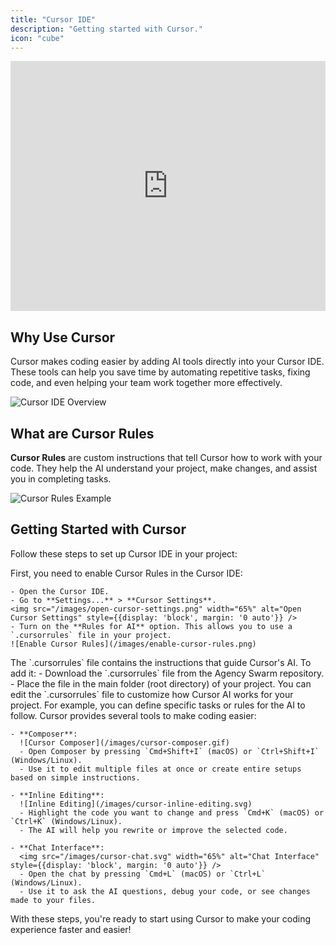 ```yaml
---
title: "Cursor IDE"
description: "Getting started with Cursor."
icon: "cube"
---
```


<iframe
  width="100%"
  height="400"
  src="https://www.youtube.com/embed/Og73plUTabs"
  title="YouTube video player"
  frameborder="0"
  allow="accelerometer; autoplay; clipboard-write; encrypted-media; gyroscope; picture-in-picture"
  allowfullscreen
  style={{ borderRadius: "10px" }}
></iframe>

## Why Use Cursor

Cursor makes coding easier by adding AI tools directly into your Cursor IDE. These tools can help you save time by automating repetitive tasks, fixing code, and even helping your team work together more effectively.

![Cursor IDE Overview](/images/cursor-overview.png)

## What are Cursor Rules

**Cursor Rules** are custom instructions that tell Cursor how to work with your code. They help the AI understand your project, make changes, and assist you in completing tasks.

![Cursor Rules Example](/images/cursor-rules-example.png)

## Getting Started with Cursor

Follow these steps to set up Cursor IDE in your project:

<Steps>
  <Step title="Enable Cursor Rules in Settings">
    First, you need to enable Cursor Rules in the Cursor IDE:

    - Open the Cursor IDE.
    - Go to **Settings...** > **Cursor Settings**.
    <img src="/images/open-cursor-settings.png" width="65%" alt="Open Cursor Settings" style={{display: 'block', margin: '0 auto'}} />
    - Turn on the **Rules for AI** option. This allows you to use a `.cursorrules` file in your project.
    ![Enable Cursor Rules](/images/enable-cursor-rules.png)
  </Step>

  <Step title="Add the `.cursorrules` File to Your Project">
    The `.cursorrules` file contains the instructions that guide Cursor's AI. To add it:
    - Download the `.cursorrules` file from the Agency Swarm repository.
    - Place the file in the main folder (root directory) of your project.
  </Step>

  <Step title="Edit the `.cursorrules` File">
    You can edit the `.cursorrules` file to customize how Cursor AI works for your project. For example, you can define specific tasks or rules for the AI to follow.
  </Step>

  <Step title="Use Cursor's AI Tools">
    Cursor provides several tools to make coding easier:

    - **Composer**:
      ![Cursor Composer](/images/cursor-composer.gif)
      - Open Composer by pressing `Cmd+Shift+I` (macOS) or `Ctrl+Shift+I` (Windows/Linux).
      - Use it to edit multiple files at once or create entire setups based on simple instructions.

    - **Inline Editing**:
      ![Inline Editing](/images/cursor-inline-editing.svg)
      - Highlight the code you want to change and press `Cmd+K` (macOS) or `Ctrl+K` (Windows/Linux).
      - The AI will help you rewrite or improve the selected code.

    - **Chat Interface**:
      <img src="/images/cursor-chat.svg" width="65%" alt="Chat Interface" style={{display: 'block', margin: '0 auto'}} />
      - Open the chat by pressing `Cmd+L` (macOS) or `Ctrl+L` (Windows/Linux).
      - Use it to ask the AI questions, debug your code, or see changes made to your files.
  </Step>
</Steps>

With these steps, you're ready to start using Cursor to make your coding experience faster and easier!
